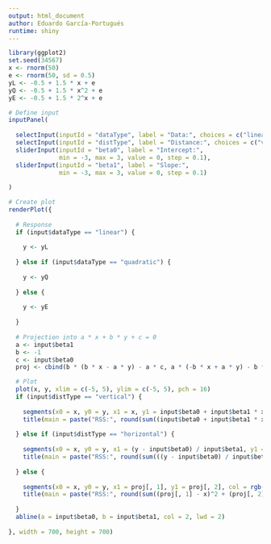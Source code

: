 ```yaml
---
output: html_document
author: Eduardo García-Portugués
runtime: shiny
---
```


```r
library(ggplot2)
set.seed(34567)
x <- rnorm(50)
e <- rnorm(50, sd = 0.5)
yL <- -0.5 + 1.5 * x + e
yQ <- -0.5 + 1.5 * x^2 + e
yE <- -0.5 + 1.5 * 2^x + e
```


```r

# Define input
inputPanel(
  
  selectInput(inputId = "dataType", label = "Data:", choices = c("linear", "quadratic", "exponential")),
  selectInput(inputId = "distType", label = "Distance:", choices = c("vertical", "horizontal", "perpendicular")),
  sliderInput(inputId = "beta0", label = "Intercept:",
              min = -3, max = 3, value = 0, step = 0.1),
  sliderInput(inputId = "beta1", label = "Slope:",
              min = -3, max = 3, value = 0, step = 0.1)
  
)

# Create plot
renderPlot({
  
  # Response  
  if (input$dataType == "linear") {
    
    y <- yL
      
  } else if (input$dataType == "quadratic") {
    
    y <- yQ
    
  } else {
    
    y <- yE
    
  }
  
  # Projection into a * x + b * y + c = 0
  a <- input$beta1
  b <- -1
  c <- input$beta0
  proj <- cbind(b * (b * x - a * y) - a * c, a * (-b * x + a * y) - b * c) / (a^2 + b^2)

  # Plot
  plot(x, y, xlim = c(-5, 5), ylim = c(-5, 5), pch = 16)
  if (input$distType == "vertical") {
    
    segments(x0 = x, y0 = y, x1 = x, y1 = input$beta0 + input$beta1 * x, col = rgb(1, 0, 0, alpha = 0.5))
    title(main = paste("RSS:", round(sum((input$beta0 + input$beta1 * x - y)^2), 1)))
    
  } else if (input$distType == "horizontal") {
    
    segments(x0 = x, y0 = y, x1 = (y - input$beta0) / input$beta1, y1 = y, col = rgb(1, 0, 0, alpha = 0.5))
    title(main = paste("RSS:", round(sum(((y - input$beta0) / input$beta1 - x)^2), 1)))
    
  } else {
    
    segments(x0 = x, y0 = y, x1 = proj[, 1], y1 = proj[, 2], col = rgb(1, 0, 0, alpha = 0.5))
    title(main = paste("RSS:", round(sum((proj[, 1] - x)^2 + (proj[, 2] - y)^2), 1)))
    
  }
  abline(a = input$beta0, b = input$beta1, col = 2, lwd = 2)
  
}, width = 700, height = 700)
  
```

